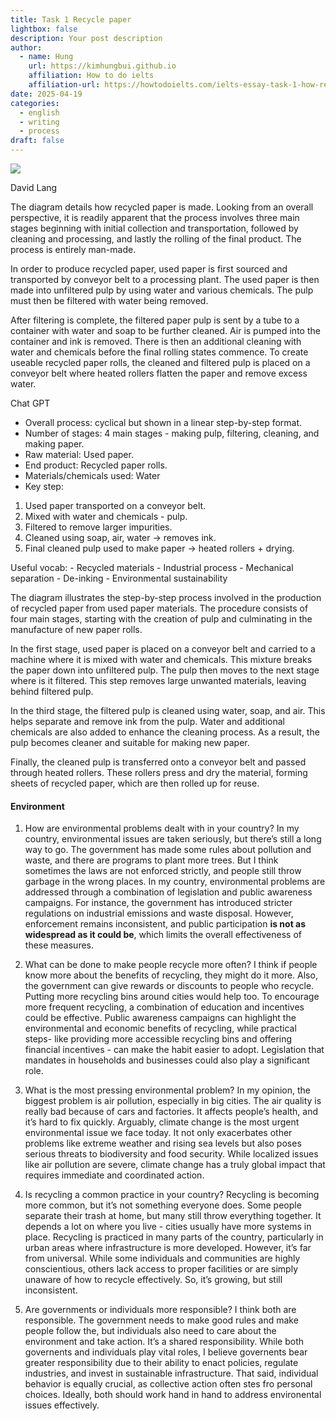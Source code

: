```yaml
---
title: Task 1 Recycle paper
lightbox: false
description: Your post description
author:
  - name: Hung
    url: https://kimhungbui.github.io
    affiliation: How to do ielts
    affiliation-url: https://howtodoielts.com/ielts-essay-task-1-how-recycled-paper-is-made/
date: 2025-04-19
categories:
  - english
  - writing
  - process
draft: false
---
```

![](Pasted%20image%2020250419165220.png)

David Lang

The diagram details how recycled paper is made. Looking from an overall perspective, it is readily apparent that the process involves three main stages beginning with initial collection and transportation, followed by cleaning and processing, and lastly the rolling of the final product. The process is entirely man-made.

In order to produce recycled paper, used paper is first sourced and transported by conveyor belt to a processing plant. The used paper is then made into unfiltered pulp by using water and various chemicals. The pulp must then be filtered with water being removed.

After filtering is complete, the filtered paper pulp is sent by a tube to a container with water and soap to be further cleaned. Air is pumped into the container and ink is removed. There is then an additional cleaning with water and chemicals before the final rolling states commence. To create useable recycled paper rolls, the cleaned and filtered pulp is placed on a conveyor belt where heated rollers flatten the paper and remove excess water.

Chat GPT

- Overall process: cyclical but shown in a linear step-by-step format.
- Number of stages: 4 main stages - making pulp, filtering, cleaning, and making paper.
- Raw material: Used paper.
- End product: Recycled paper rolls.
- Materials/chemicals used: Water
- Key step:
1. Used paper transported on a conveyor belt.
2. Mixed with water and chemicals - pulp.
3. Filtered to remove larger impurities.
4. Cleaned using soap, air, water -> removes ink.
5. Final cleaned pulp used to make paper -> heated rollers + drying.

Useful vocab:
- Recycled materials
- Industrial process
- Mechanical separation
- De-inking
- Environmental sustainability


The diagram illustrates the step-by-step process involved in the production of recycled paper from used paper materials. The procedure consists of four main stages, starting with the creation of pulp and culminating in the manufacture of new paper rolls.

In the first stage, used paper is placed on a conveyor belt and carried to a machine where it is mixed with water and chemicals. This mixture breaks the paper down into unfiltered pulp. The pulp then moves to the next stage where is it filtered. This step removes large unwanted materials, leaving behind filtered pulp.

In the third stage, the filtered pulp is cleaned using water, soap, and air. This helps separate and remove ink from the pulp. Water and additional chemicals are also added to enhance the cleaning process. As a result, the pulp becomes cleaner and suitable for making new paper.

Finally, the cleaned pulp is transferred onto a conveyor belt and passed through heated rollers. These rollers press and dry the material, forming sheets of recycled paper, which are then rolled up for reuse.



#### **Environment**

1. How are environmental problems dealt with in your country?
In my country, environmental issues are taken seriously, but there's still a long way to go. The government has made some rules about pollution and waste, and there are programs to plant more trees. But I think sometimes the laws are not enforced strictly, and people still throw garbage in the wrong places.
In my country, environmental problems are addressed through a combination of legislation and public awareness campaigns. For instance, the government has introduced stricter regulations on industrial emissions and waste disposal. However, enforcement remains inconsistent, and public participation __is not as widespread as it could be__, which limits the overall effectiveness of these measures.

2. What can be done to make people recycle more often?
   I think if people know more about the benefits of recycling, they might do it more. Also, the government can give rewards or discounts to people who recycle. Putting more recycling bins around cities would help too.
   To encourage more frequent recycling, a combination of education and incentives could be effective. Public awareness campaigns can highlight the environmental and economic benefits of recycling, while practical steps- like providing more accessible recycling bins and offering financial incentives - can make the habit easier to adopt. Legislation that mandates in households and businesses could also play a significant role.
3. What is the most pressing environmental problem?
   In my opinion, the biggest problem is air pollution, especially in big cities. The air quality is really bad because of cars and factories. It affects people's health, and it's hard to fix quickly.
   Arguably, climate change is the most urgent environmental issue we face today. It not only exacerbates other problems like extreme weather and rising sea levels but also poses serious threats to biodiversity and food security. While localized issues like air pollution are severe, climate change has a truly global impact that requires immediate and coordinated action.
4. Is recycling a common practice in your country?
   Recycling is becoming more common, but it's not something everyone does. Some people separate their trash at home, but many still throw everything together. It depends a lot on where you live - cities usually have more systems in place.
   Recycling is practiced in many parts of the country, particularly in urban areas where infrastructure is more developed. However, it's far from universal. While some individuals and communities are highly conscientious, others lack access to proper facilities or are simply unaware of how to recycle effectively. So, it's growing, but still inconsistent.
5. Are governments or individuals more responsible?
   I think both are responsible. The government needs to make good rules and make people follow the, but individuals also need to care about the environment and take action. It's a shared responsibility.
   While both governents and individuals play vital roles, I believe governents bear greater responsibility due to their ability to enact policies, regulate industries, and invest in sustainable infrastructure. That said, individual behavior is equally crucial, as collective action often stes fro personal choices. Ideally, both should work hand in hand to address environental issues effectively.


